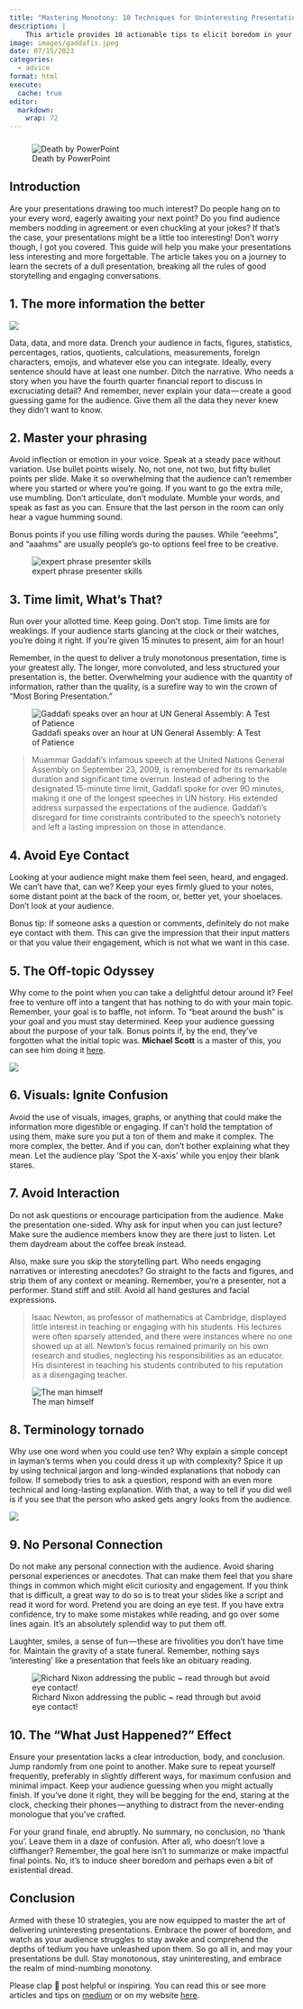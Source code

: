 ```yaml
---
title: "Mastering Monotony: 10 Techniques for Uninteresting Presentations"
description: |
    This article provides 10 actionable tips to elicit boredom in your presentations.
image: images/gaddafis.jpeg
date: 07/15/2023
categories: 
  - advice
format: html
execute: 
  cache: true
editor: 
  markdown: 
    wrap: 72
---
```


### 

![Death by
PowerPoint](https://cdn-images-1.medium.com/max/533/1*jNtZWMTHEraxFIwtzMWxqw.jpeg)

## Introduction

Are your presentations drawing too much interest? Do people hang on to
your every word, eagerly awaiting your next point? Do you find audience
members nodding in agreement or even chuckling at your jokes? If that's
the case, your presentations might be a little too interesting! Don't
worry though, I got you covered. This guide will help you make your
presentations less interesting and more forgettable. The article takes
you on a journey to learn the secrets of a dull presentation, breaking
all the rules of good storytelling and engaging conversations.

## 1. The more information the better

![](https://cdn-images-1.medium.com/max/533/0*LvfG7tPgoo_K2v6q.gif)

Data, data, and more data. Drench your audience in facts, figures,
statistics, percentages, ratios, quotients, calculations, measurements,
foreign characters, emojis, and whatever else you can integrate.
Ideally, every sentence should have at least one number. Ditch the
narrative. Who needs a story when you have the fourth quarter financial
report to discuss in excruciating detail? And remember, never explain
your data --- create a good guessing game for the audience. Give them
all the data they never knew they didn't want to know.

## 2. Master your phrasing

Avoid inflection or emotion in your voice. Speak at a steady pace
without variation. Use bullet points wisely. No, not one, not two, but
fifty bullet points per slide. Make it so overwhelming that the audience
can't remember where you started or where you're going. If you want to
go the extra mile, use mumbling. Don't articulate, don't modulate.
Mumble your words, and speak as fast as you can. Ensure that the last
person in the room can only hear a vague humming sound.

Bonus points if you use filling words during the pauses. While "eeehms",
and "aaahms" are usually people's go-to options feel free to be
creative.

![expert phrase presenter skills](images/nonsense-talk-01.gif)

## 3. Time limit, What's That?

Run over your allotted time. Keep going. Don't stop. Time limits are for
weaklings. If your audience starts glancing at the clock or their
watches, you're doing it right. If you're given 15 minutes to present,
aim for an hour!

Remember, in the quest to deliver a truly monotonous presentation, time
is your greatest ally. The longer, more convoluted, and less structured
your presentation is, the better. Overwhelming your audience with the
quantity of information, rather than the quality, is a surefire way to
win the crown of "Most Boring Presentation."

![Gaddafi speaks over an hour at UN General Assembly: A Test
of Patience](https://cdn-images-1.medium.com/max/533/1*Z1tyj21CSRs-yDr2EuNAJg.jpeg)

> Muammar Gaddafi's infamous speech at the United Nations General
> Assembly on September 23, 2009, is remembered for its remarkable
> duration and significant time overrun. Instead of adhering to the
> designated 15-minute time limit, Gaddafi spoke for over 90 minutes,
> making it one of the longest speeches in UN history. His extended
> address surpassed the expectations of the audience. Gaddafi's
> disregard for time constraints contributed to the speech's notoriety
> and left a lasting impression on those in attendance.

## 4. Avoid Eye Contact

Looking at your audience might make them feel seen, heard, and engaged.
We can't have that, can we? Keep your eyes firmly glued to your notes,
some distant point at the back of the room, or, better yet, your
shoelaces. Don't look at your audience.

Bonus tip: If someone asks a question or comments, definitely do not
make eye contact with them. This can give the impression that their
input matters or that you value their engagement, which is not what we
want in this case.

## 5. The Off-topic Odyssey

Why come to the point when you can take a delightful detour around it?
Feel free to venture off into a tangent that has nothing to do with your
main topic. Remember, your goal is to baffle, not inform. To "beat
around the bush" is your goal and you must stay determined. Keep your
audience guessing about the purpose of your talk. Bonus points if, by
the end, they've forgotten what the initial topic was. **Michael Scott**
is a master of this, you can see him doing it
[here](https://youtube.com/shorts/Zd9Wxq6DIa0?si=KxibwPcGeXmvHjsm).

![](images/scott-01.gif)

## 6. Visuals: Ignite Confusion

Avoid the use of visuals, images, graphs, or anything that could make
the information more digestible or engaging. If can't hold the
temptation of using them, make sure you put a ton of them and make it
complex. The more complex, the better. And if you can, don't bother
explaining what they mean. Let the audience play 'Spot the X-axis' while
you enjoy their blank stares.

## 7. Avoid Interaction

Do not ask questions or encourage participation from the audience. Make
the presentation one-sided. Why ask for input when you can just lecture?
Make sure the audience members know they are there just to listen. Let
them daydream about the coffee break instead.

Also, make sure you skip the storytelling part. Who needs engaging
narratives or interesting anecdotes? Go straight to the facts and
figures, and strip them of any context or meaning. Remember, you're a
presenter, not a performer. Stand stiff and still. Avoid all hand
gestures and facial expressions.

> Isaac Newton, as professor of mathematics at Cambridge, displayed
> little interest in teaching or engaging with his students. His
> lectures were often sparsely attended, and there were instances where
> no one showed up at all. Newton's focus remained primarily on his own
> research and studies, neglecting his responsibilities as an educator.
> His disinterest in teaching his students contributed to his reputation
> as a disengaging teacher.

![The man
himself](https://cdn-images-1.medium.com/max/533/1*aQz0EBLxazV2Xh_2r6k7Rw.jpeg)

## 8. Terminology tornado

Why use one word when you could use ten? Why explain a simple concept in
layman's terms when you could dress it up with complexity? Spice it up
by using technical jargon and long-winded explanations that nobody can
follow. If somebody tries to ask a question, respond with an even more
technical and long-lasting explanation. With that, a way to tell if you
did well is if you see that the person who asked gets angry looks from
the audience.

![](https://cdn-images-1.medium.com/max/533/1*abQZY3LaIgZrc-FR9ZKBeA.gif)

#### 

## 9. No Personal Connection

Do not make any personal connection with the audience. Avoid sharing
personal experiences or anecdotes. That can make them feel that you
share things in common which might elicit curiosity and engagement. If
you think that is difficult, a great way to do so is to treat your
slides like a script and read it word for word. Pretend you are doing an
eye test. If you have extra confidence, try to make some mistakes while
reading, and go over some lines again. It's an absolutely splendid way
to put them off.

Laughter, smiles, a sense of fun --- these are frivolities you don't
have time for. Maintain the gravity of a state funeral. Remember,
nothing says 'interesting' like a presentation that feels like an
obituary reading.

![Richard Nixon addressing the public \~ read through but avoid
eye contact!](https://cdn-images-1.medium.com/max/533/1*O_Dts9IzN-QZLi_Mctpg_w.gif)

## 10. The "What Just Happened?" Effect

Ensure your presentation lacks a clear introduction, body, and
conclusion. Jump randomly from one point to another. Make sure to repeat
yourself frequently, preferably in slightly different ways, for maximum
confusion and minimal impact. Keep your audience guessing when you might
actually finish. If you've done it right, they will be begging for the
end, staring at the clock, checking their phones --- anything to
distract from the never-ending monologue that you've crafted.

For your grand finale, end abruptly. No summary, no conclusion, no
'thank you'. Leave them in a daze of confusion. After all, who doesn't
love a cliffhanger? Remember, the goal here isn't to summarize or make
impactful final points. No, it's to induce sheer boredom and perhaps
even a bit of existential dread.

## Conclusion

Armed with these 10 strategies, you are now equipped to master the art
of delivering uninteresting presentations. Embrace the power of boredom,
and watch as your audience struggles to stay awake and comprehend the
depths of tedium you have unleashed upon them. So go all in, and may
your presentations be dull. Stay monotonous, stay uninteresting, and
embrace the realm of mind-numbing monotony.

Please clap 👏 post helpful or inspiring. You can read this or see more
articles and tips on
[medium](https://medium.com/@loizoskon/the-comprehensive-activity-guide-in-colorado-f52ed712703d)
or on my website [here](https://www.loizos.xyz/blog.html).
